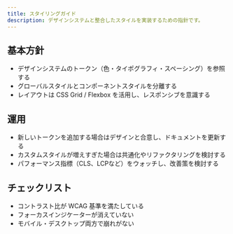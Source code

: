 ```yaml
---
title: スタイリングガイド
description: デザインシステムと整合したスタイルを実装するための指針です。
---
```


## 基本方針

- デザインシステムのトークン（色・タイポグラフィ・スペーシング）を参照する
- グローバルスタイルとコンポーネントスタイルを分離する
- レイアウトは CSS Grid / Flexbox を活用し、レスポンシブを意識する

## 運用

- 新しいトークンを追加する場合はデザインと合意し、ドキュメントを更新する
- カスタムスタイルが増えすぎた場合は共通化やリファクタリングを検討する
- パフォーマンス指標（CLS、LCPなど）をウォッチし、改善策を検討する

## チェックリスト

- コントラスト比が WCAG 基準を満たしている
- フォーカスインジケーターが消えていない
- モバイル・デスクトップ両方で崩れがない
